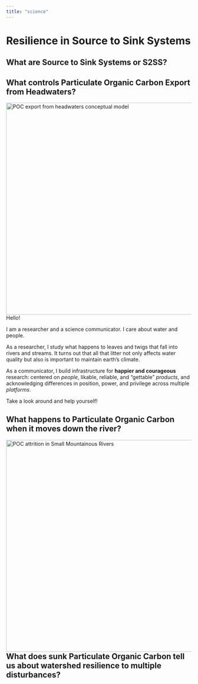 ```yaml
---
title: "science"
---
```



# Resilience in Source to Sink Systems

## What are Source to Sink Systems or S2SS?

## What controls Particulate Organic Carbon Export from Headwaters?

<img src="https://raw.githubusercontent.com/guerrero-fj/my-website/main/assets/hja.png" alt="POC export from headwaters conceptual model" style="float: left; margin: 0 75px 0 0;" width="575"/>


Hello!

I am a researcher and a science communicator. I care about water and people.

As a researcher, I study what happens to leaves and twigs that fall into rivers and streams. It turns out that all that litter not only affects water quality but also is important to maintain earth's climate.

As a communicator, I build infrastructure for **happier and courageous** research: centered on *people*,  likable, reliable, and "gettable" *products*, and acknowledging differences in position, power, and privilege across multiple *platforms*.

Take a look around and help yourself!

## What happens to Particulate Organic Carbon when it moves down the river?

<img src="https://raw.githubusercontent.com/guerrero-fj/my-website/main/assets/alsea_attrition.png" alt="POC attrition in Small Mountainous Rivers" style="float: left; margin: 0 75px 0 0;" width="575"/>

## What does sunk Particulate Organic Carbon tell us about watershed resilience to multiple disturbances?



